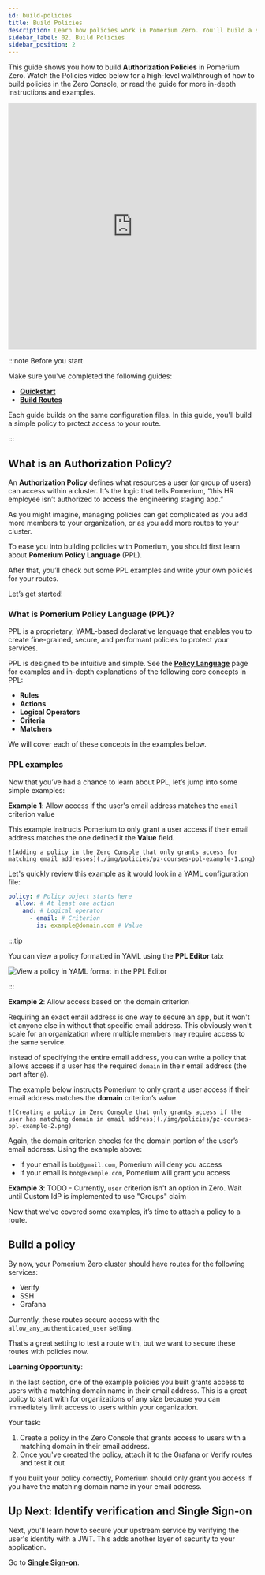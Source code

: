 ```yaml
---
id: build-policies
title: Build Policies
description: Learn how policies work in Pomerium Zero. You'll build a simple authorization policy that protects access to Grafana.
sidebar_label: 02. Build Policies
sidebar_position: 2
---
```


This guide shows you how to build **Authorization Policies** in Pomerium Zero. Watch the Policies video below for a high-level walkthrough of how to build policies in the Zero Console, or read the guide for more in-depth instructions and examples.

<iframe
  width="100%"
  height="500"
  src="https://www.youtube.com/embed/lRpkd20psbk?si=IZj3kIV-t7gbVui5"
  title="YouTube video player"
  frameborder="0" allow="accelerometer; autoplay; clipboard-write; encrypted-media; gyroscope; picture-in-picture; web-share"
  referrerpolicy="strict-origin-when-cross-origin"
  allowfullscreen></iframe>

:::note Before you start

Make sure you've completed the following guides:

- [**Quickstart**](/docs/quickstart)
- [**Build Routes**](/docs/courses/zero-fundamentals/build-routes)

Each guide builds on the same configuration files. In this guide, you'll build a simple policy to protect access to your route.

:::

## What is an Authorization Policy?

An **Authorization Policy** defines what resources a user (or group of users) can access within a cluster. It’s the logic that tells Pomerium, “this HR employee isn’t authorized to access the engineering staging app.”

As you might imagine, managing policies can get complicated as you add more members to your organization, or as you add more routes to your cluster.

To ease you into building policies with Pomerium, you should first learn about **Pomerium Policy Language** (PPL).

After that, you’ll check out some PPL examples and write your own policies for your routes.

Let’s get started!

### What is Pomerium Policy Language (PPL)?

PPL is a proprietary, YAML-based declarative language that enables you to create fine-grained, secure, and performant policies to protect your services.

PPL is designed to be intuitive and simple. See the [**Policy Language**](/docs/capabilities/policy-language) page for examples and in-depth explanations of the following core concepts in PPL:

- **Rules**
- **Actions**
- **Logical Operators**
- **Criteria**
- **Matchers**

We will cover each of these concepts in the examples below.

### PPL examples

Now that you’ve had a chance to learn about PPL, let’s jump into some simple examples:

**Example 1**: Allow access if the user's email address matches the `email` criterion value

This example instructs Pomerium to only grant a user access if their email address matches the one defined it the **Value** field.

    ![Adding a policy in the Zero Console that only grants access for matching email addresses](./img/policies/pz-courses-ppl-example-1.png)

Let's quickly review this example as it would look in a YAML configuration file:

```yaml
policy: # Policy object starts here
  allow: # At least one action
    and: # Logical operator
      - email: # Criterion
        is: example@domain.com # Value
```

:::tip

You can view a policy formatted in YAML using the **PPL Editor** tab:

![View a policy in YAML format in the PPL Editor](./img/policies/pz-courses-ppl-editor.png)

:::


**Example 2**: Allow access based on the domain criterion

Requiring an exact email address is one way to secure an app, but it won't let anyone else in without that specific email address. This obviously won't scale for an organization where multiple members may require access to the same service.

Instead of specifying the entire email address, you can write a policy that allows access if a user has the required `domain` in their email address (the part after `@`).

The example below instructs Pomerium to only grant a user access if their email address matches the **domain** criterion’s value.

    ![Creating a policy in Zero Console that only grants access if the user has matching domain in email address](./img/policies/pz-courses-ppl-example-2.png)

Again, the domain criterion checks for the domain portion of the user’s email address. Using the example above:

- If your email is `bob@gmail.com`, Pomerium will deny you access
- If your email is `bob@example.com`, Pomerium will grant you access

**Example 3**: TODO - Currently, `user` criterion isn't an option in Zero. Wait until Custom IdP is implemented to use "Groups" claim

Now that we’ve covered some examples, it’s time to attach a policy to a route.

## Build a policy

By now, your Pomerium Zero cluster should have routes for the following services:

- Verify
- SSH
- Grafana

Currently, these routes secure access with the `allow_any_authenticated_user` setting.

That’s a great setting to test a route with, but we want to secure these routes with policies now.

**Learning Opportunity**:

In the last section, one of the example policies you built grants access to users with a matching domain name in their email address. This is a great policy to start with for organizations of any size because you can immediately limit access to users within your organization.

Your task:

1. Create a policy in the Zero Console that grants access to users with a matching domain in their email address.
1. Once you've created the policy, attach it to the Grafana or Verify routes and test it out

If you built your policy correctly, Pomerium should only grant you access if you have the matching domain name in your email address.

## Up Next: Identify verification and Single Sign-on

Next, you'll learn how to secure your upstream service by verifying the user's identity with a JWT. This adds another layer of security to your application.

Go to [**Single Sign-on**](/docs/courses/zero-fundamentals/jwt-verification).



